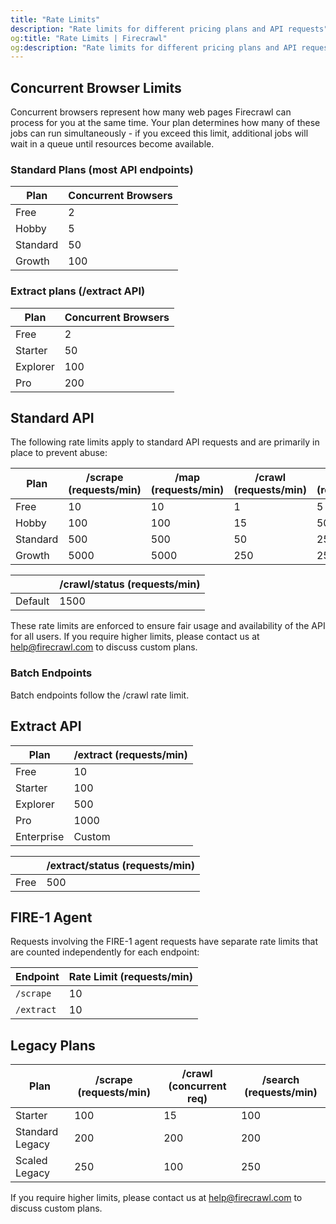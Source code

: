 ```yaml
---
title: "Rate Limits"
description: "Rate limits for different pricing plans and API requests"
og:title: "Rate Limits | Firecrawl"
og:description: "Rate limits for different pricing plans and API requests"
---
```


## Concurrent Browser Limits

Concurrent browsers represent how many web pages Firecrawl can process for you at the same time.
Your plan determines how many of these jobs can run simultaneously - if you exceed this limit,
additional jobs will wait in a queue until resources become available.


### Standard Plans (most API endpoints)

| Plan       | Concurrent Browsers |
|------------|-----------------------------|
| Free       | 2                           |
| Hobby      | 5                           |
| Standard   | 50                          |
| Growth     | 100                         |


### Extract plans (/extract API)

| Plan       | Concurrent Browsers |
|------------|-----------------------------|
| Free       | 2                           |
| Starter    | 50                          |
| Explorer   | 100                         |
| Pro        | 200                         |

## Standard API

The following rate limits apply to standard API requests and are primarily in place to prevent abuse:

| Plan       | /scrape (requests/min) | /map (requests/min) | /crawl (requests/min) | /search (requests/min) |
|------------|------------------------|--------------------|-----------------------|------------------------|
| Free       | 10                     | 10                 | 1                     | 5                      |
| Hobby      | 100                    | 100                | 15                    | 50                     |
| Standard        | 500                    | 500                | 50                    | 250                    |
| Growth | 5000                   | 5000               | 250                   | 2500                   |



|        | /crawl/status (requests/min) |
|------------|-----------------------------|
| Default    | 1500                         |

These rate limits are enforced to ensure fair usage and availability of the API for all users. If you require higher limits, please contact us at [help@firecrawl.com](mailto:help@firecrawl.com) to discuss custom plans.

### Batch Endpoints

Batch endpoints follow the /crawl rate limit.

## Extract API

| Plan      | /extract (requests/min) |
|-----------|------------------------|
| Free      | 10                     |
| Starter     | 100                    |
| Explorer  | 500                    |
| Pro    | 1000                   |
| Enterprise | Custom                  |

|        | /extract/status (requests/min) |
|--------|--------------------------------|
| Free | 500                       |

## FIRE-1 Agent

Requests involving the FIRE-1 agent requests have separate rate limits that are counted independently for each endpoint:

| Endpoint   | Rate Limit (requests/min) |
|------------|---------------------------|
| `/scrape`  | 10                        |
| `/extract` | 10                        |

## Legacy Plans

| Plan             | /scrape (requests/min) | /crawl (concurrent req) | /search (requests/min) |
|------------------|------------------------|-------------------------|------------------------|
| Starter          | 100                    | 15                      | 100                    |
| Standard Legacy  | 200                    | 200                     | 200                    |
| Scaled Legacy    | 250                    | 100                    | 250                    |

If you require higher limits, please contact us at [help@firecrawl.com](mailto:help@firecrawl.com) to discuss custom plans.

